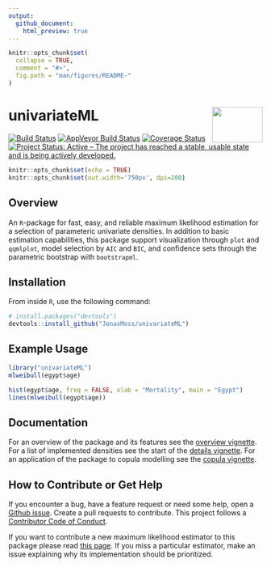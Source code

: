 ```yaml
---
output:
  github_document:
    html_preview: true
---
```


<!-- README.md is generated from README.Rmd. Please edit that file -->

```r
knitr::opts_chunk$set(
  collapse = TRUE,
  comment = "#>",
  fig.path = "man/figures/README-"
)
```

# univariateML <img src="man/figures/logo.png" align="right" width="100" height="70" />
[![Build Status](https://travis-ci.org/JonasMoss/univariateML.svg?branch=master)](https://travis-ci.org/JonasMoss/univariateML)
[![AppVeyor Build Status](https://ci.appveyor.com/api/projects/status/github/JonasMoss/univariateML?branch=master&svg=true)](https://ci.appveyor.com/project/JonasMoss/univariateML)
[![Coverage Status](https://codecov.io/gh/JonasMoss/univariateML/branch/master/graph/badge.svg)](https://codecov.io/gh/JonasMoss/univariateML?branch=master)
[![Project Status: Active – The project has reached a stable, usable state and is being actively developed.](https://www.repostatus.org/badges/latest/active.svg)](https://www.repostatus.org/#active)

```r
knitr::opts_chunk$set(echo = TRUE)
knitr::opts_chunk$set(out.width='750px', dpi=200)
```

## Overview
An `R`-package for fast, easy, and reliable maximum likelihood estimation for a 
selection of parameteric univariate densities. In addition to basic estimation capabilities,
this package support visualization through `plot` and `qqmlplot`, model selection
by `AIC` and `BIC`, and confidence sets through the parametric bootstrap with
`bootstrapml`.

## Installation
From inside `R`, use the following command:
```r
# install.packages("devtools")
devtools::install_github("JonasMoss/univariateML")
```

## Example Usage

```R
library("univariateML")
mlweibull(egypt$age)
```

```R
hist(egypt$age, freq = FALSE, xlab = "Mortality", main = "Egypt")
lines(mlweibull(egypt$age))
```

## Documentation
For an overview of the package and its features see the 
[overview vignette](/vignettes/overview.html). For a list of implemented 
densities see the start of the [details vignette](/vignettes/distributions.html). 
For an application of the package to copula modelling see the 
[copula vignette](/vignettes/copula.html).

## How to Contribute or Get Help
If you encounter a bug, have a feature request or need some help, open a [Github issue](https://github.com/JonasMoss/univariateML/issues). Create a pull requests
to contribute. This project follows a [Contributor Code of Conduct](https://www.contributor-covenant.org/version/1/4/code-of-conduct.md).

If you want to contribute a new maximum likelihood estimator to this package please read [this page](https://github.com/JonasMoss/univariateML/wiki/Adding-New-Densities). If you miss a particular estimator,
make an issue explaining why its implementation should be prioritized. 
